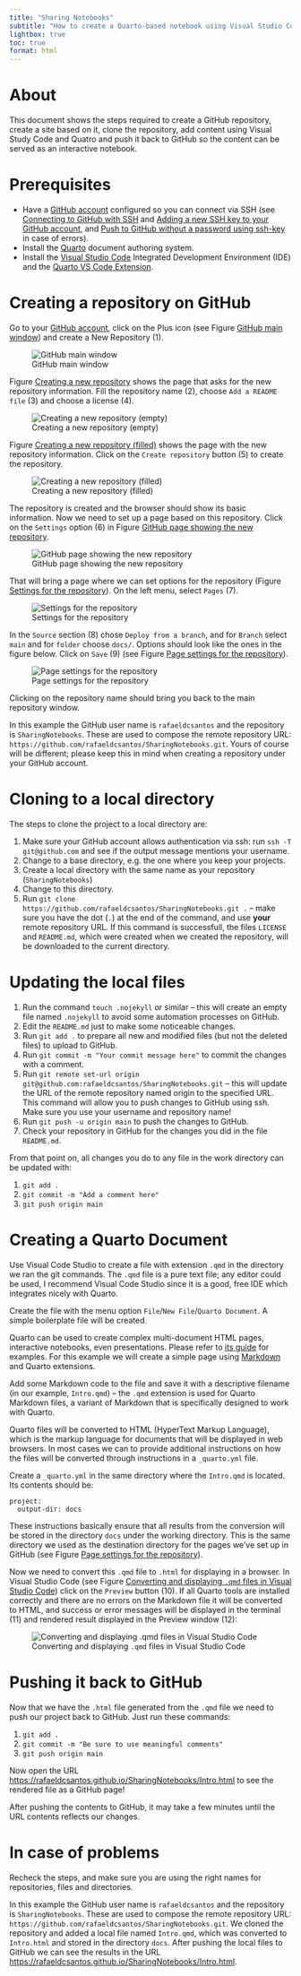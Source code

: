 ```yaml
---
title: "Sharing Notebooks"
subtitle: "How to create a Quarto-based notebook using Visual Studio Code and share it in GitHub"
lightbox: true
toc: true
format: html
---
```


# About

This document shows the steps required to create a GitHub repository, create a site based on it, clone the repository, add content using Visual Study Code and Quatro and push it back to GitHub so the content can be served as an interactive notebook.


# Prerequisites

* Have a [GitHub account](https://github.com) configured so you can connect via SSH (see [Connecting to GitHub with SSH](https://docs.github.com/en/authentication/connecting-to-github-with-ssh) and [Adding a new SSH key to your GitHub account](https://docs.github.com/en/authentication/connecting-to-github-with-ssh/adding-a-new-ssh-key-to-your-github-account), and [Push to GitHub without a password using ssh-key](https://stackoverflow.com/questions/14762034/push-to-github-without-a-password-using-ssh-key) in case of errors).
* Install the [Quarto](https://quarto.org/docs/get-started/) document authoring system.
* Install the [Visual Studio Code](https://code.visualstudio.com/download) Integrated Development Environment (IDE) and the [Quarto VS Code Extension](https://marketplace.visualstudio.com/items?itemName=quarto.quarto).

# Creating a repository on GitHub

Go to your [GitHub account](https://github.com), click on the Plus icon (see Figure [GitHub main window](#fig-github)) and create a New Repository (1).

![GitHub main window](Resources/github.webp){.lightbox #fig-github}

Figure [Creating a new repository](#fig-newrepo-empty) shows the page that asks for the new repository information. 
Fill the repository name (2), choose `Add a README file` (3) and choose a license (4).

![Creating a new repository (empty)](Resources/newrepo-empty.webp){.lightbox #fig-newrepo-empty}

Figure [Creating a new repository (filled)](#fig-newrepo-filled) shows the page with the new repository information. Click on the `Create repository` button (5) to create the repository.

![Creating a new repository (filled)](Resources/newrepo-filled.webp){.lightbox #fig-newrepo-filled}

The repository is created and the browser should show its basic information. Now we need to set up a page based on this repository. Click on the `Settings` option (6) in Figure [GitHub page showing the new repository](#fig-repocreated2).

![GitHub page showing the new repository](Resources/repocreated2.webp){.lightbox #fig-repocreated2}

That will bring a page where we can set options for the repository (Figure [Settings for the repository](#fig-settings)). On the left menu, select `Pages` (7). 

![Settings for the repository](Resources/settings.webp){.lightbox #fig-settings}

In the `Source` section (8) chose `Deploy from a branch`, and for `Branch` select `main` and for `folder` choose `docs/`. Options should look like the ones in the figure below. Click on `Save` (9) (see Figure [Page settings for the repository](#fig-pages)). 

![Page settings for the repository](Resources/pages.webp){.lightbox #fig-pages}

Clicking on the repository name should bring you back to the main repository window. 

::: {.callout-note}
In this example the GitHub user name is `rafaeldcsantos` and the repository is `SharingNotebooks`. These are used to compose the remote repository URL:  `https://github.com/rafaeldcsantos/SharingNotebooks.git`. Yours of course will be different; please keep this in mind when creating a repository under your GitHub account.  
:::

# Cloning to a local directory 

The steps to clone the project to a local directory are:

1. Make sure your GitHub account allows authentication via ssh: run `ssh -T git@github.com` and see if the output message mentions your username.
1. Change to a base directory, e.g. the one where you keep your projects. 
1. Create a local directory with the same name as your repository (`SharingNotebooks`)
1. Change to this directory. 
1. Run `git clone https://github.com/rafaeldcsantos/SharingNotebooks.git .` -- make sure you have the dot (`.`) at the end of the command, and use **your** remote repository URL. If this command is successfull, the files `LICENSE` and `README.md`, which were created when we created the repository, will be downloaded to the current directory.

# Updating the local files

1. Run the command `touch .nojekyll` or similar -- this will create an empty file named `.nojekyll` to avoid some automation processes on GitHub.
1. Edit the `README.md` just to make some noticeable changes. 
1. Run `git add .` to prepare all new and modified files (but not the deleted files) to upload to GitHub.
1. Run `git commit -m "Your commit message here"` to commit the changes with a comment.
1. Run `git remote set-url origin git@github.com:rafaeldcsantos/SharingNotebooks.git` -- this will update the URL of the remote repository named origin to the specified URL. This command will allow you to push changes to GitHub using ssh.<br> Make sure you use your username and repository name!
1. Run `git push -u origin main` to push the changes to GitHub.
1. Check your repository in GitHub for the changes you did in the file `README.md`.

From that point on, all changes you do to any file in the work directory can be updated with:

1. `git add .`
1. `git commit -m "Add a comment here"`
1. `git push origin main`

# Creating a Quarto Document

Use Visual Code Studio to create a file with extension `.qmd` in the directory we ran the git commands. The `.qmd` file is a pure text file; any editor could be used, I recommend Visual Code Studio since it is a good, free IDE which integrates nicely with Quarto.

Create the file with the menu option 
`File`/`New File`/`Quarto Document`. A simple boilerplate file will be created. 

::: {.callout-note}
Quarto can be used to create complex multi-document HTML pages, interactive notebooks, even presentations. Please refer to [its guide](https://quarto.org/docs/guide/) for examples. For this example we will create a simple page using [Markdown](https://quarto.org/docs/authoring/markdown-basics.html) and Quarto extensions.
:::

Add some Markdown code to the file and save it with a descriptive filename (in our example, `Intro.qmd`) -- the `.qmd` extension is used for Quarto Markdown files, a variant of Markdown that is specifically designed to work with Quarto. 

Quarto files will be converted to HTML (HyperText Markup Language), which is the markup language for documents that will be displayed in web browsers. In most cases we can to provide additional instructions on how the files will be converted through instructions in a `_quarto.yml` file. 

Create a `_quarto.yml` in the same directory where the `Intro.qmd` is located. Its contents should be:
 
```
project:
  output-dir: docs
```

These instructions basically ensure that all results from the conversion will be stored in the directory `docs` under the working directory. This is the same directory we used as the destination directory for the pages we've set up in GitHub (see Figure [Page settings for the repository](#fig-pages)). 

Now we need to convert this `.qmd` file to `.html` for displaying in a browser. In Visual Studio Code (see Figure [Converting and displaying `.qmd` files in Visual Studio Code](#fig-runningquarto)) click on the `Preview` button (10). If all Quarto tools are installed correctly and there are no errors on the Markdown file it will be converted to HTML, and success or error messages will be displayed in the terminal (11) and rendered result displayed in the Preview window (12): 

![Converting and displaying `.qmd` files in Visual Studio Code](Resources/VSCode.webp){.lightbox #fig-runningquarto}

# Pushing it back to GitHub

Now that we have the `.html` file generated from the `.qmd` file we need to push our project back to GitHub. Just run these commands:

1. `git add .`
1. `git commit -m "Be sure to use meaningful comments"`
1. `git push origin main`

Now open the URL [https://rafaeldcsantos.github.io/SharingNotebooks/Intro.html](https://rafaeldcsantos.github.io/SharingNotebooks/Intro.html) to see the rendered file as a GitHub page!

:::{.callout-warning}
After pushing the contents to GitHub, it may take a few minutes until the URL contents reflects our changes.
:::


# In case of problems

Recheck the steps, and make sure you are using the right names for repositories, files and directories.

In this example the GitHub user name is `rafaeldcsantos` and the repository is `SharingNotebooks`. These are used to compose the remote repository URL:  `https://github.com/rafaeldcsantos/SharingNotebooks.git`. We cloned the repository and added a local file named `Intro.qmd`, which was converted to `Intro.html` and stored in the directory `docs`. After pushing the local files to GitHub we can see the results in the URL [https://rafaeldcsantos.github.io/SharingNotebooks/Intro.html](https://rafaeldcsantos.github.io/SharingNotebooks/Intro.html).




